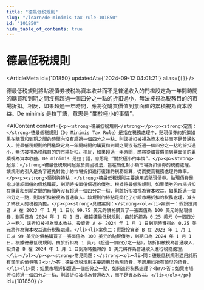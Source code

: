 ```yaml
---
title: "德最低税規則"
slug: "/learn/de-minimis-tax-rule-101850"
id: "101850"
hide_table_of_contents: true
---
```



# 德最低税規則

<ArticleMeta id={101850} updatedAt={'2024-09-12 04:01:21'} alias={`[]`} />
<div className='border-solid border-b border-t-0 my-4 border-[var(--ifm-color-gray-300)]' />

德最低税規則將貼現債券被税為資本收益而不是普通收入的門檻設定為一年間時間的購買和到期之間沒有超過一個四分之一點的折扣過小，無法被視為税務目的的市場折扣。相反，如果超過一年時間，應將從購買價值到票面值的累積視為資本收益。De minimis 是拉丁語，意思是 “關於極小的事情”。

<AIContent content={`<p><strong>德最低税規則</strong></p><p><strong>定義：</strong>德最低税規則（De Minimis Tax Rule）是指在税務處理中，貼現債券的折扣如果在購買和到期之間的時間內沒有超過一個四分之一點，則該折扣被視為資本收益而不是普通收入。德最低税規則的門檻設定為一年間時間的購買和到期之間沒有超過一個四分之一點的折扣過小，無法被視為税務目的的市場折扣。相反，如果超過一年時間，應將從購買價值到票面值的累積視為資本收益。De minimis 是拉丁語，意思是 “關於極小的事情”。</p><p><strong>起源：</strong>德最低税規則起源於美國税法，旨在簡化對小額市場折扣債券的税務處理。該規則的引入是為了避免對微小的市場折扣進行復雜的税務計算，從而提高税務處理的效率。</p><p><strong>類別與特點：</strong>德最低税規則主要適用於貼現債券。貼現債券是指以低於面值的價格購買，到期時按面值償還的債券。根據德最低税規則，如果債券的市場折扣在購買和到期之間的時間內沒有超過一個四分之一點，則該折扣被視為資本收益。如果超過一個四分之一點，則該折扣被視為普通收入。該規則的特點是簡化了小額市場折扣的税務處理，減少了納税人的税務負擔。</p><p><strong>具體案例：</strong><ol><li>案例一：假設投資者 A 在 2023 年 1 月 1 日以 99.75 美元的價格購買了一張面值為 100 美元的貼現債券，到期日為 2024 年 1 月 1 日。根據德最低税規則，由於折扣為 0.25 美元（一個四分之一點），該折扣被視為資本收益，投資者 A 在 2024 年 1 月 1 日到期時獲得的 0.25 美元將作為資本收益進行税務處理。</li><li>案例二：假設投資者 B 在 2023 年 1 月 1 日以 99 美元的價格購買了一張面值為 100 美元的貼現債券，到期日為 2024 年 1 月 1 日。根據德最低税規則，由於折扣為 1 美元（超過一個四分之一點），該折扣被視為普通收入，投資者 B 在 2024 年 1 月 1 日到期時獲得的 1 美元將作為普通收入進行税務處理。</li></ol></p><p><strong>常見問題：</strong><ol><li>問：德最低税規則適用於所有類型的債券嗎？<br/>答：德最低税規則主要適用於貼現債券，不適用於所有類型的債券。</li><li>問：如果市場折扣超過一個四分之一點，如何進行税務處理？<br/>答：如果市場折扣超過一個四分之一點，則該折扣被視為普通收入，而不是資本收益。</li></ol></p>`} id={101850} />
